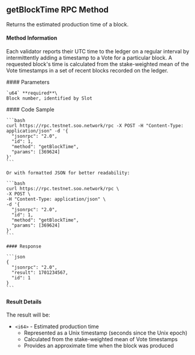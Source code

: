 ## getBlockTime RPC Method

Returns the estimated production time of a block.

#### Method Information
Each validator reports their UTC time to the ledger on a regular interval by intermittently adding a timestamp to a Vote for a particular block. A requested block's time is calculated from the stake-weighted mean of the Vote timestamps in a set of recent blocks recorded on the ledger.

<div className="grid grid-cols-2 gap-1 mt-2">
  <div className="col-span-1">
    #### Parameters

    `u64` **required**\
    Block number, identified by Slot
  </div>

  <div className="col-span-1">
    #### Code Sample

    ```bash
    curl https://rpc.testnet.soo.network/rpc -X POST -H "Content-Type: application/json" -d '{
      "jsonrpc": "2.0",
      "id": 1,
      "method": "getBlockTime",
      "params": [369624]
    }'
    ```

    Or with formatted JSON for better readability:

    ```bash
    curl https://rpc.testnet.soo.network/rpc \
    -X POST \
    -H "Content-Type: application/json" \
    -d '{
      "jsonrpc": "2.0",
      "id": 1,
      "method": "getBlockTime",
      "params": [369624]
    }'
    ```

    #### Response

    ```json
    {
      "jsonrpc": "2.0",
      "result": 1701234567,
      "id": 1
    }
    ```
  </div>
</div>

#### Result Details

The result will be:

* `<i64>` - Estimated production time
  * Represented as a Unix timestamp (seconds since the Unix epoch)
  * Calculated from the stake-weighted mean of Vote timestamps
  * Provides an approximate time when the block was produced
